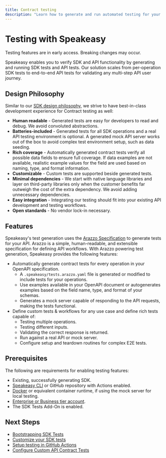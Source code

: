 ```yaml
---
title: Contract testing
description: "Learn how to generate and run automated testing for your API and SDKs."
---
```



# Testing with Speakeasy

<Callout title="INFO" variant="info">

  Testing features are in early access. Breaking changes may occur.

</Callout>

Speakeasy enables you to verify SDK and API functionality by generating and running SDK tests and API tests. Our solution scales from per-operation SDK tests to end-to-end API tests for validating any multi-step API user journey.

## Design Philosophy

Similar to our [SDK design philosophy](/docs/languages/philosophy), we strive to have best-in-class development experience for Contract testing as well:

- **Human readable** - Generated tests are easy for developers to read and debug. We avoid convoluted abstractions.
- **Batteries-included** - Generated tests for all SDK operations and a real API testing environment is optional. A generated mock API server works out of the box to avoid complex test environment setup, such as data seeding.
- **Rich coverage** - Automatically generated contract tests verify all possible data fields to ensure full coverage. If data examples are not available, realistic example values for the field are used based on naming, type, and format information.
- **Customizable** - Custom tests are supported beside generated tests.
- **Minimal dependencies** - We start with native language libraries and layer on third-party libraries only when the customer benefits far outweigh the cost of the extra dependency. We avoid adding unnecessary dependencies.
- **Easy integration** - Integrating our testing should fit into your existing API development and testing workflows.
- **Open standards** - No vendor lock-in necessary.

## Features

Speakeasy's test generation uses the [Arazzo Specification](/openapi/arazzo) to generate tests for your API. Arazzo is a simple, human-readable, and extensible specification for defining API workflows.
With Arazzo powering test generation, Speakeasy provides the following features:

- Automatically generate contract tests for every operation in your OpenAPI specification.
  - A `.speakeasy/tests.arazzo.yaml` file is generated or modified to include tests for your operations.
  - Use examples available in your OpenAPI document or autogenerates examples based on the field name, type, and format of your schemas.
  - Generates a mock server capable of responding to the API requests, making the tests functional.
- Define custom tests & workflows for any use case and define rich tests capable of:
  - Testing multiple operations.
  - Testing different inputs.
  - Validating the correct response is returned.
  - Run against a real API or mock server.
  - Configure setup and teardown routines for complex E2E tests.

## Prerequisites

The following are requirements for enabling testing features:

- Existing, successfully generating SDK.
- [Speakeasy CLI](/docs/speakeasy-reference/cli/getting-started) or GitHub repository with Actions enabled.
- [Docker](https://www.docker.com/) or equivalent container runtime, if using the mock server for local testing.
- [Enterprise or Business tier account](/pricing).
- The SDK Tests Add-On is enabled.

<LanguageTestingGrid />

## Next Steps

- [Bootstrapping SDK Tests](/docs/customize-testing/bootstrapping-test-generation)
- [Customize your SDK tests](/docs/customize-testing/customizing-sdk-tests)
- [Setup testing in GitHub Actions](/docs/customize-testing/github-actions)
- [Configure Custom API Contract Tests](/docs/api-contract-tests)
